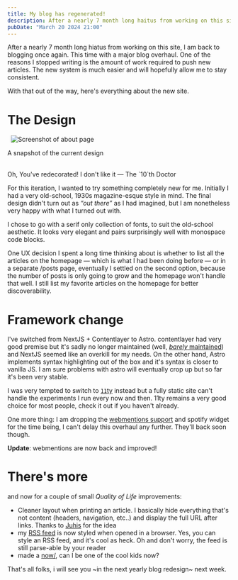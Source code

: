 ```yaml
---
title: My blog has regenerated!
description: After a nearly 7 month long haitus from working on this site, I am back to blogging once again. this time with a new blog design.
pubDate: "March 20 2024 21:00"
---
```



After a nearly 7 month long hiatus from working on this site, I am back to blogging once again. This time with a major blog overhaul. One of the reasons I stopped writing is the amount of work required to push new articles. The new system is much easier and will hopefully allow me to stay consistent.

With that out of the way, here's everything about the new site.

# The Design
<div class="grid place-content-center place-items-center sm:scale-100 scale-75">
  <Img 
    src="/og-image.png"
    alt=""
    class="sm:w-[36rem] w-[30rem] -rotate-12 [grid-row:1] [grid-column:1]"
  />
  <Img 
    src={homepage}
    alt=""
    class="sm:w-[30rem] w-[24rem] -rotate-6 [grid-row:1] [grid-column:1]"
  />
  <Img 
    src={about}
    alt="Screenshot of about page" 
    class="sm:w-[30rem] w-[24rem] rotate-12 [grid-row:1] [grid-column:1]"
  />
</div>
<p class="!text-sm !text-stone-600/90 italic text-center">A snapshot of the current design</p>

<br />
<Aside>Oh, You've redecorated! I don't like it — The `10`th Doctor </Aside>

For this iteration, I wanted to try something completely new for me. Initially I had a very old-school, 1930s magazine-esque style in mind. The final design didn't turn out as _“out there”_ as I had imagined, but I am nonetheless very happy with what I turned out with.

I chose to go with a serif only collection of fonts, to suit the old-school aesthetic. It looks very elegant and pairs surprisingly well with monospace code blocks.

One UX decision I spent a long time thinking about is whether to list all the articles on the homepage — which is what I had been doing before — or in a separate /posts page, eventually I settled on the second option, because the number of posts is only going to grow and the homepage won't handle that well. I still list my favorite articles on the homepage for better discoverability.

# Framework change

I've switched from NextJS + Contentlayer to Astro. contentlayer had very good premise but it's sadly no longer maintained (well, [_barely_ maintained](https://github.com/contentlayerdev/contentlayer/issues/429)) and NextJS seemed like an overkill for my needs. On the other hand, Astro implements syntax highlighting out of the box and it's syntax is closer to vanilla JS. I am sure problems with astro will eventually crop up but so far it's been very stable.

I was very tempted to switch to [`11`ty](https://11ty.dev) instead but a fully static site can't handle the experiments I run every now and then. 11ty remains a very good choice for most people, check it out if you haven't already.

One more thing: I am dropping the [webmentions support](/https://yusuf.fyi/posts/receiving-blog-replies-from-anywhere) and spotify widget for the time being, I can't delay this overhaul any further. They'll back soon though.

**Update**: webmentions are now back and improved!

# There's more

and now for a couple of small _Quality of Life_ improvements:

- Cleaner layout when printing an article. I basically hide everything that's not content (headers, navigation, etc..) and display the full URL after links. Thanks to [Juhis](https://hamatti.org/posts/recent-evolution-of-my-note-taking-systems) for the idea
- my [RSS feed](/rss.xml) is now styled when opened in a browser. Yes, you can style an RSS feed, and it's cool as heck. Oh and don't worry, the feed is still parse-able by your reader
- made a [now/](/now), can I be one of the cool kids now?

That's all folks, i will see you ~in the next yearly blog redesign~ next week.


